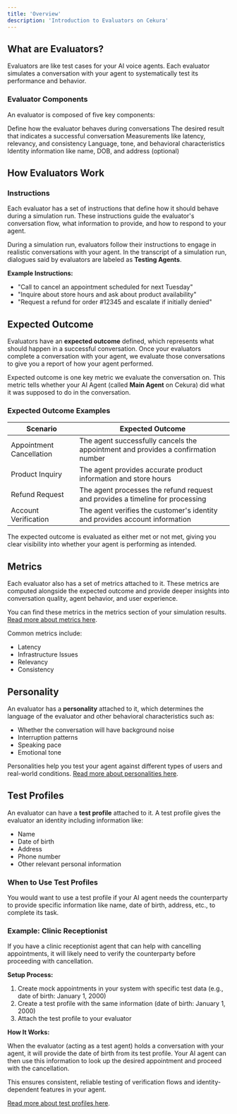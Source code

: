 ```yaml
---
title: 'Overview'
description: 'Introduction to Evaluators on Cekura'
---
```


## What are Evaluators?

Evaluators are like test cases for your AI voice agents. Each evaluator simulates a conversation with your agent to systematically test its performance and behavior.

### Evaluator Components

An evaluator is composed of five key components:

<CardGroup cols={2}>
  <Card title="Instructions" icon="list-check" href="#instructions">
    Define how the evaluator behaves during conversations
  </Card>
  <Card title="Expected Outcome" icon="bullseye" href="#expected-outcome">
    The desired result that indicates a successful conversation
  </Card>
  <Card title="Metrics" icon="chart-line" href="#metrics">
    Measurements like latency, relevancy, and consistency
  </Card>
  <Card title="Personality" icon="user" href="#personality">
    Language, tone, and behavioral characteristics
  </Card>
  <Card title="Test Profile" icon="id-card" href="#test-profiles">
    Identity information like name, DOB, and address (optional)
  </Card>
</CardGroup>

## How Evaluators Work

### Instructions

Each evaluator has a set of instructions that define how it should behave during a simulation run. These instructions guide the evaluator's conversation flow, what information to provide, and how to respond to your agent.

During a simulation run, evaluators follow their instructions to engage in realistic conversations with your agent. In the transcript of a simulation run, dialogues said by evaluators are labeled as **Testing Agents**.

**Example Instructions:**
- "Call to cancel an appointment scheduled for next Tuesday"
- "Inquire about store hours and ask about product availability"
- "Request a refund for order #12345 and escalate if initially denied"

## Expected Outcome

Evaluators have an **expected outcome** defined, which represents what should happen in a successful conversation. Once your evaluators complete a conversation with your agent, we evaluate those conversations to give you a report of how your agent performed.

Expected outcome is one key metric we evaluate the conversation on. This metric tells whether your AI Agent (called **Main Agent** on Cekura) did what it was supposed to do in the conversation.

### Expected Outcome Examples

| Scenario | Expected Outcome |
|----------|------------------|
| Appointment Cancellation | The agent successfully cancels the appointment and provides a confirmation number |
| Product Inquiry | The agent provides accurate product information and store hours |
| Refund Request | The agent processes the refund request and provides a timeline for processing |
| Account Verification | The agent verifies the customer's identity and provides account information |

The expected outcome is evaluated as either met or not met, giving you clear visibility into whether your agent is performing as intended.

## Metrics

Each evaluator also has a set of metrics attached to it. These metrics are computed alongside the expected outcome and provide deeper insights into conversation quality, agent behavior, and user experience.

You can find these metrics in the metrics section of your simulation results. [Read more about metrics here](/documentation/key-concepts/metrics/overview).

Common metrics include:
- Latency
- Infrastructure Issues
- Relevancy
- Consistency

## Personality

An evaluator has a **personality** attached to it, which determines the language of the evaluator and other behavioral characteristics such as:
- Whether the conversation will have background noise
- Interruption patterns
- Speaking pace
- Emotional tone

Personalities help you test your agent against different types of users and real-world conditions. [Read more about personalities here](/documentation/key-concepts/evaluators/personality).

## Test Profiles

An evaluator can have a **test profile** attached to it. A test profile gives the evaluator an identity including information like:
- Name
- Date of birth
- Address
- Phone number
- Other relevant personal information

### When to Use Test Profiles

You would want to use a test profile if your AI agent needs the counterparty to provide specific information like name, date of birth, address, etc., to complete its task.

### Example: Clinic Receptionist

If you have a clinic receptionist agent that can help with cancelling appointments, it will likely need to verify the counterparty before proceeding with cancellation.

**Setup Process:**

1. Create mock appointments in your system with specific test data (e.g., date of birth: January 1, 2000)
2. Create a test profile with the same information (date of birth: January 1, 2000)
3. Attach the test profile to your evaluator

**How It Works:**

When the evaluator (acting as a test agent) holds a conversation with your agent, it will provide the date of birth from its test profile. Your AI agent can then use this information to look up the desired appointment and proceed with the cancellation.

This ensures consistent, reliable testing of verification flows and identity-dependent features in your agent.

[Read more about test profiles here](/documentation/key-concepts/evaluators/test-profile).
